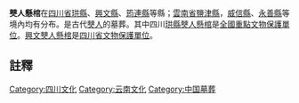 '''僰人懸棺'''在[[四川省|四川省]][[珙縣|珙縣]]、[[興文縣|興文縣]]、[[筠連縣|筠連縣]]等縣；[[雲南省|雲南省]][[鹽津縣|鹽津縣]]，[[威信縣|威信縣]]、[[永善縣|永善縣]]等境內均有分布。是古代[[僰人|僰人]]的墓葬。其中四川[[珙縣僰人懸棺|珙縣僰人懸棺]]是[[全國重點文物保護單位|全國重點文物保護單位]]。[[興文僰人懸棺|興文僰人懸棺]]是[[四川省文物保護單位|四川省文物保護單位]]。

==註釋==
{{reflist}}
{{文物保護單位小作品}}

[[Category:四川文化|Category:四川文化]]
[[Category:云南文化|Category:云南文化]]
[[Category:中国墓葬|Category:中国墓葬]]